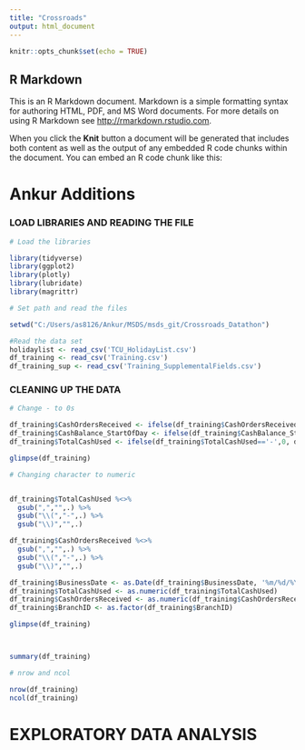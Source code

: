 ```yaml
---
title: "Crossroads"
output: html_document
---
```


```r
knitr::opts_chunk$set(echo = TRUE)
```

## R Markdown

This is an R Markdown document. Markdown is a simple formatting syntax for authoring HTML, PDF, and MS Word documents. For more details on using R Markdown see <http://rmarkdown.rstudio.com>.

When you click the **Knit** button a document will be generated that includes both content as well as the output of any embedded R code chunks within the document. You can embed an R code chunk like this:

# Ankur Additions

### LOAD LIBRARIES AND READING THE FILE

```r


# Load the libraries

library(tidyverse)
library(ggplot2)
library(plotly)
library(lubridate)
library(magrittr)
```
```r
# Set path and read the files

setwd("C:/Users/as8126/Ankur/MSDS/msds_git/Crossroads_Datathon")

#Read the data set
holidaylist <- read_csv('TCU_HolidayList.csv')
df_training <- read_csv('Training.csv')
df_training_sup <- read_csv('Training_SupplementalFields.csv')

```
### CLEANING UP THE DATA



```r
# Change - to 0s

df_training$CashOrdersReceived <- ifelse(df_training$CashOrdersReceived=='-',0, df_training$CashOrdersReceived)
df_training$CashBalance_StartOfDay <- ifelse(df_training$CashBalance_StartOfDay=='-',0, df_training$CashBalance_StartOfDay)
df_training$TotalCashUsed <- ifelse(df_training$TotalCashUsed=='-',0, df_training$TotalCashUsed)

glimpse(df_training)
```



```r

# Changing character to numeric


df_training$TotalCashUsed %<>%
  gsub(",","",.) %>%
  gsub("\\(","-",.) %>%
  gsub("\\)","",.)

df_training$CashOrdersReceived %<>%
  gsub(",","",.) %>%
  gsub("\\(","-",.) %>%
  gsub("\\)","",.)

df_training$BusinessDate <- as.Date(df_training$BusinessDate, '%m/%d/%Y')
df_training$TotalCashUsed <- as.numeric(df_training$TotalCashUsed)
df_training$CashOrdersReceived <- as.numeric(df_training$CashOrdersReceived)
df_training$BranchID <- as.factor(df_training$BranchID)

glimpse(df_training)




```
```r
summary(df_training)
```

```r
# nrow and ncol

nrow(df_training)
ncol(df_training)
```


# EXPLORATORY DATA ANALYSIS

